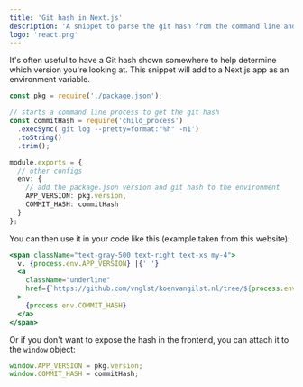 ```yaml
---
title: 'Git hash in Next.js'
description: 'A snippet to parse the git hash from the command line and add it as an environment variable to a Next.js app.'
logo: 'react.png'
---
```


It's often useful to have a Git hash shown somewhere to help determine which version
you're looking at. This snippet will add to a Next.js app as an
environment variable.

```ts
const pkg = require('./package.json');

// starts a command line process to get the git hash
const commitHash = require('child_process')
  .execSync('git log --pretty=format:"%h" -n1')
  .toString()
  .trim();

module.exports = {
  // other configs
  env: {
    // add the package.json version and git hash to the environment
    APP_VERSION: pkg.version,
    COMMIT_HASH: commitHash
  }
};
```

You can then use it in your code like this (example taken from this website):

```jsx
<span className="text-gray-500 text-right text-xs my-4">
  v. {process.env.APP_VERSION} |{' '}
  <a
    className="underline"
    href={`https://github.com/vnglst/koenvangilst.nl/tree/${process.env.COMMIT_HASH}`}
  >
    {process.env.COMMIT_HASH}
  </a>
</span>
```

Or if you don't want to expose the hash in the frontend, you can attach it
to the `window` object:

```ts
window.APP_VERSION = pkg.version;
window.COMMIT_HASH = commitHash;
```
